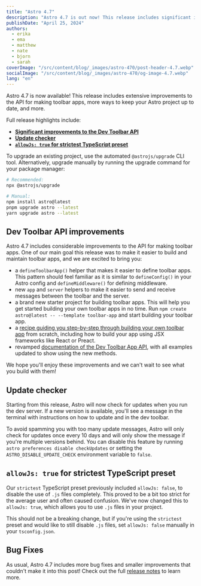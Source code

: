 ```yaml
---
title: "Astro 4.7"
description: "Astro 4.7 is out now! This release includes significant improvements to the API for making toolbar apps, a new way to keep yourself up to date, and more."
publishDate: "April 25, 2024"
authors:
  - erika
  - ema
  - matthew
  - nate
  - bjorn
  - sarah
coverImage: "/src/content/blog/_images/astro-470/post-header-4.7.webp"
socialImage: "/src/content/blog/_images/astro-470/og-image-4.7.webp"
lang: "en"
---
```



<BlogSummary>
Astro 4.7 is now available! This release includes extensive improvements to the API for making toolbar apps, more ways to keep your Astro project up to date, and more.
</BlogSummary>

Full release highlights include:

- [**Significant improvements to the Dev Toolbar API**](#dev-toolbar-api-improvements)
- [**Update checker**](#update-checker)
- [**`allowJs: true` for strictest TypeScript preset**](#allowjs-true-for-strictest-typescript-preset)

To upgrade an existing project, use the automated `@astrojs/upgrade` CLI tool. Alternatively, upgrade manually by running the upgrade command for your package manager:

```sh
# Recommended:
npx @astrojs/upgrade

# Manual:
npm install astro@latest
pnpm upgrade astro --latest
yarn upgrade astro --latest
```

## Dev Toolbar API improvements

Astro 4.7 includes considerable improvements to the API for making toolbar apps. One of our main goal this release was to make it easier to build and maintain toolbar apps, and we are excited to bring you:

- a `defineToolbarApp()` helper that makes it easier to define toolbar apps. This pattern should feel familiar as it is similar to `defineConfig()` in your Astro config and `defineMiddleware()` for defining middleware.
- new `app` and `server` helpers to make it easier to send and receive messages between the toolbar and the server.
- a brand new starter project for building toolbar apps. This will help you get started building your own toolbar apps in no time. Run `npm create astro@latest -- --template toolbar-app` and start building your toolbar app.
- a [recipe guiding you step-by-step through building your own toolbar app](https://docs.astro.build/en/recipes/making-toolbar-apps/) from scratch, including how to build your app using JSX frameworks like React or Preact.
- revamped [documentation of the Dev Toolbar App API](https://docs.astro.build/en/reference/dev-toolbar-app-reference/), with all examples updated to show using the new methods.

We hope you'll enjoy these improvements and we can't wait to see what you build with them!

## Update checker

Starting from this release, Astro will now check for updates when you run the dev server. If a new version is available, you'll see a message in the terminal with instructions on how to update and in the dev toolbar.

<BlogContentImage src={updateCheckerImage} alt="A screenshot of the message that Astro shows in the terminal when an update is available: update > New version of Astro available: 4.6.3. Run npx @astrojs/upgrade to update." />

To avoid spamming you with too many update messages, Astro will only check for updates once every 10 days and will only show the message if you're multiple versions behind. You can disable this feature by running `astro preferences disable checkUpdates` or setting the `ASTRO_DISABLE_UPDATE_CHECK` environment variable to `false`.

## `allowJs: true` for strictest TypeScript preset

Our `strictest` TypeScript preset previously included `allowJs: false`, to disable the use of `.js` files completely. This proved to be a bit too strict for the average user and often caused confusion. We've now changed this to `allowJs: true`, which allows you to use `.js` files in your project.

This should not be a breaking change, but if you're using the `strictest` preset and would like to still disable `.js` files, set `allowJs: false` manually in your `tsconfig.json`.

## Bug Fixes

As usual, Astro 4.7 includes more bug fixes and smaller improvements that couldn't make it into this post! Check out the full [release notes](https://github.com/withastro/astro/blob/refs/heads/main/packages/astro/CHANGELOG.md#470) to learn more.
